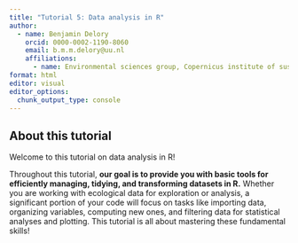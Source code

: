 ```yaml
---
title: "Tutorial 5: Data analysis in R"
author:
  - name: Benjamin Delory
    orcid: 0000-0002-1190-8060
    email: b.m.m.delory@uu.nl
    affiliations:
      - name: Environmental sciences group, Copernicus institute of sustainable development, Utrecht University
format: html
editor: visual
editor_options: 
  chunk_output_type: console
---
```


## About this tutorial

Welcome to this tutorial on data analysis in R!

Throughout this tutorial, **our goal is to provide you with basic tools for efficiently managing, tidying, and transforming datasets in R.** Whether you are working with ecological data for exploration or analysis, a significant portion of your code will focus on tasks like importing data, organizing variables, computing new ones, and filtering data for statistical analyses and plotting. This tutorial is all about mastering these fundamental skills!
